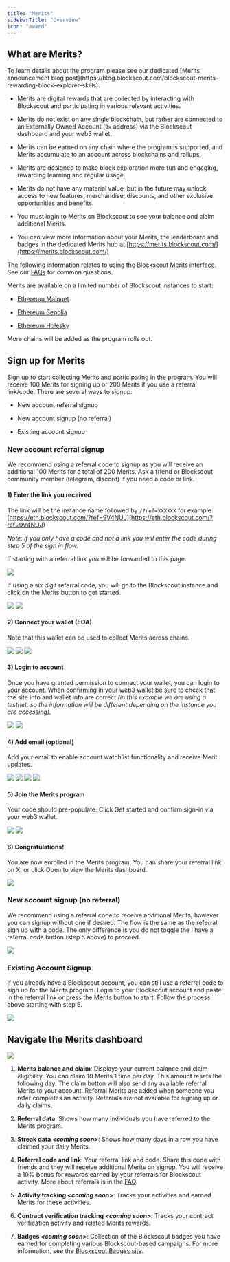 ```yaml
---
title: "Merits"
sidebarTitle: "Overview"
icon: "award"
---
```


## What are Merits?

<Check>
To learn details about the program please see our dedicated [Merits announcement blog post](https://blog.blockscout.com/blockscout-merits-rewarding-block-explorer-skills).

</Check>

* Merits are digital rewards that are collected by interacting with Blockscout and participating in various relevant activities.

* Merits do not exist on any single blockchain, but rather are connected to an Externally Owned Account (`0x` address) via the Blockscout dashboard and your web3 wallet.

* Merits can be earned on any chain where the program is supported, and Merits accumulate to an account across blockchains and rollups.

* Merits are designed to make block exploration more fun and engaging, rewarding learning and regular usage.

* Merits do not have any material value, but in the future may unlock access to new features, merchandise, discounts, and other exclusive opportunities and benefits.

* You must login to Merits on Blockscout to see your balance and claim additional Merits.

* You can view more information about your Merits, the leaderboard and badges in the dedicated Merits hub at [https://merits.blockscout.com/](https://merits.blockscout.com/)

The following information relates to using the Blockscout Merits interface. See our [FAQs](/using-blockscout/merits/faqs) for common questions.

<Info>
Merits are available on a limited number of Blockscout instances to start:

* [Ethereum Mainnet](https://eth.blockscout.com/)

* [Ethereum Sepolia](https://eth-sepolia.blockscout.com/)

* [Ethereum Holesky](https://eth-holesky.blockscout.com/)

More chains will be added as the program rolls out.

</Info>

## Sign up for Merits

Sign up to start collecting Merits and participating in the program. You will receive 100 Merits for signing up or 200 Merits if you use a referral link/code. There are several ways to signup:

* New account referral signup

* New account signup (no referral)

* Existing account signup

### New account referral signup

We recommend using a referral code to signup as you will receive an additional 100 Merits for a total of 200 Merits. Ask a friend or Blockscout community member (telegram, discord) if you need a code or link.

#### **1) Enter the link you received**

The link will be the instance name followed by `/?ref=XXXXXX` for example [https://eth.blockscout.com/?ref=9V4NUJ](https://eth.blockscout.com/?ref=9V4NUJ) 

*Note: if you only have a code and not a link you will enter the code during step 5 of the sign in flow.*

If starting with a referral link you will be forwarded to this page.

<Frame caption="Click Connect wallet">
  <img src="/images/0e5e2ba3-image.jpeg" />
</Frame>

If using a six digit referral code, you will go to the Blockscout instance and click on the Merits button to get started.

<Frame caption="Desktop">
  <img src="/images/b3cf6b68-image.jpeg" />
</Frame>

<Frame caption="Mobile Blockscout Merits button">
  <img src="/images/28a83d1b-image.jpeg" />
</Frame>

#### **2) Connect your wallet (EOA)**

Note that this wallet can be used to collect Merits across chains.

<Frame caption="Click Connect wallet">
  <img src="/images/0e5e2ba3-image.jpeg" />
</Frame>

<Frame caption="Choose your preferred method">
  <img src="/images/2a44b3fa-image.jpeg" />
</Frame>

<Frame caption="Grant permission to connect in your web3 wallet">
  <img src="/images/ee22cd3c-image.jpeg" />
</Frame>

#### 3) **Login to account**

Once you have granted permission to connect your wallet, you can login to your account. When confirming in your web3 wallet be sure to check that the site info and wallet info are correct *(in this example we are using a testnet, so the information will be different depending on the instance you are accessing).*

<Frame caption="">
  <img src="/images/ca38bf77-image.jpeg" />
</Frame>

<Frame caption="Confirm sign in with your wallet">
  <img src="/images/a4f5cf3a-image.jpeg" />
</Frame>

#### 4) **Add email (optional)**

Add your email to enable account watchlist functionality and receive Merit updates.

<Frame caption="Add email">
  <img src="/images/28a9041c-image.jpeg" />
</Frame>

<Frame caption="Enter your email and send the code">
  <img src="/images/1bbc5db5-image.jpeg" />
</Frame>

<Frame caption="Enter the confirmation code. Check your spam box for the email w/the code if needed.">
  <img src="/images/45c30771-image.jpeg" />
</Frame>

<Frame caption="Click Got it! to continue">
  <img src="/images/643a6645-image.jpeg" />
</Frame>

#### 5) Join the Merits program

Your code should pre-populate. Click Get started and confirm sign-in via your web3 wallet.

<Frame caption="">
  <img src="/images/41a5d738-image.jpeg" />
</Frame>

<Frame caption="Confirm in your wallet">
  <img src="/images/d62c7f81-image.jpeg" />
</Frame>

#### 6) Congratulations!

You are now enrolled in the Merits program. You can share your referral link on X, or click Open to view the Merits dashboard.

<Frame caption="">
  <img src="/images/d52723f2-image.jpeg" />
</Frame>

### New account signup (no referral)

We recommend using a referral code to receive additional Merits, however you can signup without one if desired. The flow is the same as the referral sign up with a code. The only difference is you do not toggle the I have a referral code button (step 5 above) to proceed.

<Frame caption="">
  <img src="/images/193632c9-image.jpeg" />
</Frame>

### Existing Account Signup

If you already have a Blockscout account, you can still use a referral code to sign up for the Merits program. Login to your Blockscout account and paste in the referral link or press the Merits button to start. Follow the process above starting with step 5.

<Frame caption="Press the Merits button once you are logged in if you have a six digit referral code">
  <img src="/images/e9682ec2-image.jpeg" />
</Frame>

## Navigate the Merits dashboard

<Frame caption="">
  <img src="/images/3a773043-image.jpeg" />
</Frame>

1. **Merits balance and claim**: Displays your current balance and claim eligibility. You can claim 10 Merits 1 time per day. This amount resets the following day. The claim button will also send any available referral Merits to your account. Referral Merits are added when someone you refer completes an activity. Referrals are not available for signing up or daily claims.

2. **Referral data**: Shows how many individuals you have referred to the Merits program.

3. **Streak data _\<coming soon>_**: Shows how many days in a row you have claimed your daily Merits.

4. **Referral code and link**: Your referral link and code. Share this code with friends and they will receive additional Merits on signup. You will receive a 10% bonus for rewards earned by your referrals for Blockscout activity. More about referrals is in the [FAQ](/using-blockscout/merits/faqs).

5. **Activity tracking _\<coming soon>_**: Tracks your activities and earned Merits for these activities.

6. **Contract verification tracking _\<coming soon>_**: Tracks your contract verification activity and related Merits rewards.

7. **Badges _\<coming soon>_**: Collection of the Blockscout badges you have earned for completing various Blockscout-based campaigns. For more information, see the [Blockscout Badges site](https://badges.blockscout.com/home).


